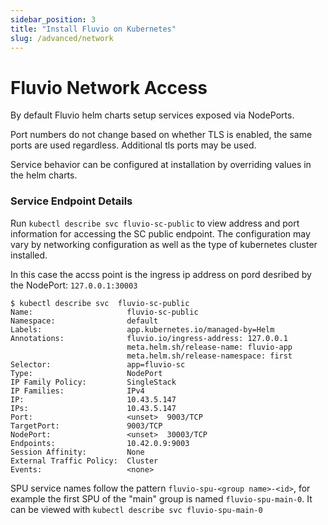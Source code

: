 ```yaml
---
sidebar_position: 3
title: "Install Fluvio on Kubernetes"
slug: /advanced/network
---
```


# Fluvio Network Access

By default Fluvio helm charts setup services exposed via NodePorts.

Port numbers do not change based on whether TLS is enabled, the same ports are used regardless. Additional tls ports may be used.

Service behavior can be configured at installation by overriding values in the helm charts.

### Service Endpoint Details

Run `kubectl describe svc fluvio-sc-public` to view address and port information for accessing the SC public endpoint.
The configuration may vary by networking configuration as well as the type of kubernetes cluster installed.

In this case the accss point is the ingress ip address on pord desribed by the NodePort: `127.0.0.1:30003`

```shell
$ kubectl describe svc  fluvio-sc-public
Name:                     fluvio-sc-public
Namespace:                default
Labels:                   app.kubernetes.io/managed-by=Helm
Annotations:              fluvio.io/ingress-address: 127.0.0.1
                          meta.helm.sh/release-name: fluvio-app
                          meta.helm.sh/release-namespace: first
Selector:                 app=fluvio-sc
Type:                     NodePort
IP Family Policy:         SingleStack
IP Families:              IPv4
IP:                       10.43.5.147
IPs:                      10.43.5.147
Port:                     <unset>  9003/TCP
TargetPort:               9003/TCP
NodePort:                 <unset>  30003/TCP
Endpoints:                10.42.0.9:9003
Session Affinity:         None
External Traffic Policy:  Cluster
Events:                   <none>
```


SPU service names follow the pattern `fluvio-spu-<group name>-<id>`, for example the first SPU of the "main" group is named `fluvio-spu-main-0`. It can be viewed with `kubectl describe svc fluvio-spu-main-0`
